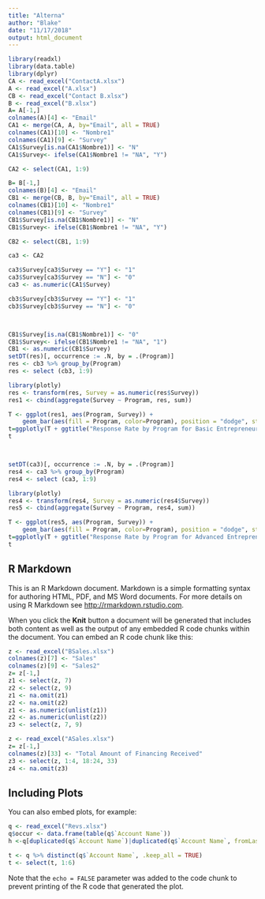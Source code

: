```yaml
---
title: "Alterna"
author: "Blake"
date: "11/17/2018"
output: html_document
---
```


```r
library(readxl) 
library(data.table)
library(dplyr)
CA <- read_excel("ContactA.xlsx")
A <- read_excel("A.xlsx")
CB <- read_excel("Contact B.xlsx")
B <- read_excel("B.xlsx")
A= A[-1,]
colnames(A)[4] <- "Email"
CA1 <- merge(CA, A, by="Email", all = TRUE)
colnames(CA1)[10] <- "Nombre1"
colnames(CA1)[9] <- "Survey"
CA1$Survey[is.na(CA1$Nombre1)] <- "N"
CA1$Survey<- ifelse(CA1$Nombre1 != "NA", "Y")

CA2 <- select(CA1, 1:9)

B= B[-1,]
colnames(B)[4] <- "Email"
CB1 <- merge(CB, B, by="Email", all = TRUE)
colnames(CB1)[10] <- "Nombre1"
colnames(CB1)[9] <- "Survey"
CB1$Survey[is.na(CB1$Nombre1)] <- "N"
CB1$Survey<- ifelse(CB1$Nombre1 != "NA", "Y")

CB2 <- select(CB1, 1:9)

ca3 <- CA2

ca3$Survey[ca3$Survey == "Y"] <- "1"
ca3$Survey[ca3$Survey == "N"] <- "0"
ca3 <- as.numeric(CA1$Survey)

cb3$Survey[cb3$Survey == "Y"] <- "1"
cb3$Survey[cb3$Survey == "N"] <- "0"



CB1$Survey[is.na(CB1$Nombre1)] <- "0"
CB1$Survey<- ifelse(CB1$Nombre1 != "NA", "1")
CB1 <- as.numeric(CB1$Survey)
setDT(res)[, occurrence := .N, by = .(Program)]
res <- cb3 %>% group_by(Program)
res <- select (cb3, 1:9)

library(plotly)
res <- transform(res, Survey = as.numeric(res$Survey))
res1 <- cbind(aggregate(Survey ~ Program, res, sum))

T <- ggplot(res1, aes(Program, Survey)) +   
    geom_bar(aes(fill = Program, color=Program), position = "dodge", stat="identity")+scale_color_manual(values=c(rep("white", 45)))+ theme(axis.text.x=element_text(angle=90, hjust=1))
t=ggplotly(T + ggtitle("Response Rate by Program for Basic Entrepreneurs"))
t



setDT(ca3)[, occurrence := .N, by = .(Program)]
res4 <- ca3 %>% group_by(Program)
res4 <- select (ca3, 1:9)

library(plotly)
res4 <- transform(res4, Survey = as.numeric(res4$Survey))
res5 <- cbind(aggregate(Survey ~ Program, res4, sum))

T <- ggplot(res5, aes(Program, Survey)) +   
    geom_bar(aes(fill = Program, color=Program), position = "dodge", stat="identity")+scale_color_manual(values=c(rep("white", 45)))+ theme(axis.text.x = element_text(size = 5, angle = 45, hjust = 1))
t=ggplotly(T + ggtitle("Response Rate by Program for Advanced Entrepreneurs"))
t
```

## R Markdown

This is an R Markdown document. Markdown is a simple formatting syntax for authoring HTML, PDF, and MS Word documents. For more details on using R Markdown see <http://rmarkdown.rstudio.com>.

When you click the **Knit** button a document will be generated that includes both content as well as the output of any embedded R code chunks within the document. You can embed an R code chunk like this:

```r
z <- read_excel("BSales.xlsx")
colnames(z)[7] <- "Sales"
colnames(z)[9] <- "Sales2"
z= z[-1,]
z1 <- select(z, 7)
z2 <- select(z, 9)
z1 <- na.omit(z1)
z2 <- na.omit(z2)
z1 <- as.numeric(unlist(z1))
z2 <- as.numeric(unlist(z2))
z3 <- select(z, 7, 9)

z <- read_excel("ASales.xlsx")
z= z[-1,]
colnames(z)[33] <- "Total Amount of Financing Received"
z3 <- select(z, 1:4, 18:24, 33)
z4 <- na.omit(z3)

```

## Including Plots

You can also embed plots, for example:

```r
q <- read_excel("Revs.xlsx")
q$occur <- data.frame(table(q$`Account Name`))
h <-q[duplicated(q$`Account Name`)|duplicated(q$`Account Name`, fromLast=TRUE),]

t <- q %>% distinct(q$`Account Name`, .keep_all = TRUE)
t <- select(t, 1:6)
```

Note that the `echo = FALSE` parameter was added to the code chunk to prevent printing of the R code that generated the plot.
